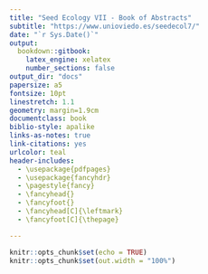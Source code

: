 ```yaml
--- 
title: "Seed Ecology VII - Book of Abstracts"
subtitle: "https://www.unioviedo.es/seedecol7/"
date: "`r Sys.Date()`"
output: 
  bookdown::gitbook:
    latex_engine: xelatex
    number_sections: false
output_dir: "docs"
papersize: a5
fontsize: 10pt
linestretch: 1.1
geometry: margin=1.9cm
documentclass: book
biblio-style: apalike
links-as-notes: true
link-citations: yes
urlcolor: teal
header-includes:
  - \usepackage{pdfpages}
  - \usepackage{fancyhdr}
  - \pagestyle{fancy}
  - \fancyhead{}
  - \fancyfoot{}
  - \fancyhead[C]{\leftmark}
  - \fancyfoot[C]{\thepage}

---
```


```r
knitr::opts_chunk$set(echo = TRUE)
knitr::opts_chunk$set(out.width = "100%")
```